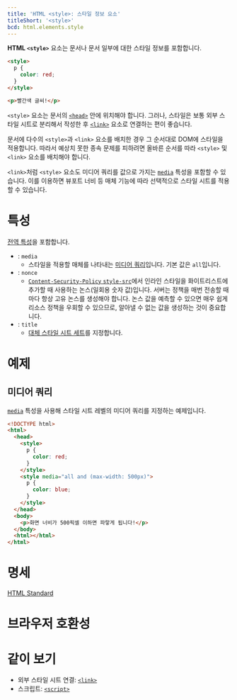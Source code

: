 ```yaml
---
title: 'HTML <style>: 스타일 정보 요소'
titleShort: '<style>'
bcd: html.elements.style
---
```


**HTML `<style>`** 요소는 문서나 문서 일부에 대한 스타일 정보를 포함합니다.

```html hidden name=demo
<style>
  p {
    color: red;
  }
</style>

<p>빨간색 글씨!</p>
```

<LiveExample height={140} lang="html" name="demo" />

`<style>` 요소는 문서의 [`<head>`](./head) 안에 위치해야 합니다. 그러나, 스타일은 보통 외부 스타일 시트로 분리해서 작성한 후 [`<link>`](./link) 요소로 연결하는 편이 좋습니다.

문서에 다수의 `<style>`과 `<link>` 요소를 배치한 경우 그 순서대로 DOM에 스타일을 적용합니다. 따라서 예상치 못한 종속 문제를 피하려면 올바른 순서를 따라 `<style>` 및 `<link>` 요소를 배치해야 합니다.

`<link>`처럼 `<style>` 요소도 미디어 쿼리를 값으로 가지는 [`media`](#term-media) 특성을 포함할 수 있습니다. 이를 이용하면 뷰포트 너비 등 매체 기능에 따라 선택적으로 스타일 시트를 적용할 수 있습니다.

# 특성

[전역 특성](/docs/Web/HTML/Global_attributes)을 포함합니다.

- : `media`
  - 스타일을 적용할 매체를 나타내는 [미디어 쿼리](https://developer.mozilla.org/ko/docs/Web/Guide/CSS/Media_queries)입니다. 기본 값은 `all`입니다.
- : `nonce`
  - [`Content-Security-Policy` `style-src`](https://developer.mozilla.org/en-US/docs/Web/HTTP/Headers/Content-Security-Policy/style-src)에서 인라인 스타일을 화이트리스트에 추가할 때 사용하는 논스(일회용 숫자 값)입니다. 서버는 정책을 매번 전송할 때마다 항상 고유 논스를 생성해야 합니다. 논스 값을 예측할 수 있으면 매우 쉽게 리소스 정책을 우회할 수 있으므로, 알아낼 수 없는 값을 생성하는 것이 중요합니다.
- : `title`
  - [대체 스타일 시트 세트](https://developer.mozilla.org/en-US/docs/Web/CSS/Alternative_style_sheets)를 지정합니다.

# 예제

## 미디어 쿼리

[`media`](#term-media) 특성을 사용해 스타일 시트 레벨의 미디어 쿼리를 지정하는 예제입니다.

```html
<!DOCTYPE html>
<html>
  <head>
    <style>
      p {
        color: red;
      }
    </style>
    <style media="all and (max-width: 500px)">
      p {
        color: blue;
      }
    </style>
  </head>
  <body>
    <p>화면 너비가 500픽셀 이하면 파랗게 됩니다!</p>
  </body>
  <html></html>
</html>
```

# 명세

[HTML Standard](https://html.spec.whatwg.org/multipage/semantics.html#the-style-element)

# 브라우저 호환성

<BrowserCompat data={props.bcd} />

# 같이 보기

- 외부 스타일 시트 연결: [`<link>`](./link)
- 스크립트: [`<script>`](./script)
